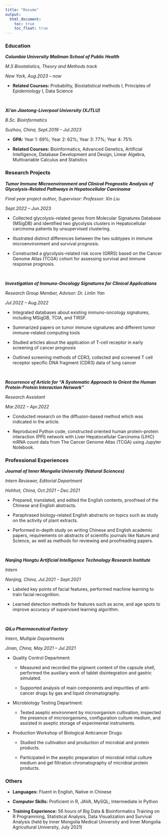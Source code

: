 ```yaml
---
title: "Resume"
output: 
  html_document:
    toc: true
    toc_float: true
---
```


### Education

***Columbia University Mailman School of Public Health***

*M.S Biostatistics, Theory and Methods track* 

*New York, Aug.2023 – now*

* **Related Courses:** Probability, Biostatistical methods I, Principles of Epidemiology I, Data Science

<br>

***Xi’an Jiaotong-Liverpool University (XJTLU)***

*B.Sc. Bioinformatics* 

*Suzhou, China, Sept.2019 – Jul.2023*

* **GPA:** Year 1: 69%; Year 2: 62%; Year 3: 77%; Year 4: 75%

* **Related Courses:** Bioinformatics, Advanced Genetics, Artificial Intelligence, Database Development and Design, Linear Algebra, Multivariable Calculus and Statistics

### Research Projects

***Tumor Immune Microenvironment and Clinical Prognostic Analysis of Glycolysis-Related Pathways in Hepatocellular Carcinoma***

*Final year project author, Supervisor: Professor: Xin Liu* 

*Sept.2022 – Jun.2023*

* Collected glycolysis-related genes from Molecular Signatures Database (MSigDB) and identified two glycolysis clusters in Hepatocellular carcinoma patients by unsupervised clustering.

* Illustrated distinct differences between the two subtypes in immune microenvironment and survival prognosis.

* Constructed a glycolysis-related risk score (GRRS) based on the Cancer Genome Atlas (TCGA) cohort for assessing survival and immune response prognosis.

<br>

***Investigation of Immuno-Oncology Signatures for Clinical Applications***

*Research Group Member, Advisor: Dr. Linlin Yan* 

*Jul.2022 – Aug.2022*

* Integrated databases about existing immuno-oncology signatures, including MSigDB, TCIA, and TIRSF.

* Summarized papers on tumor immune signatures and different tumor immune-related computing tools

* Studied articles about the application of T-cell receptor in early screening of cancer prognosis

* Outlined screening methods of CDR3, collected and screened T cell receptor specific DNA fragment (CDR3) data of lung cancer

<br>

***Recurrence of Article for “A Systematic Approach to Orient the Human Protein-Protein Interaction Network”***

*Research Assistant* 

*Mar.2022 – Apr.2022*

* Conducted research on the diffusion-based method which was indicated in the article.

* Reproduced Python code, constructed oriented human protein-protein interaction (PPI) network with Liver
Hepatocellular Carcinoma (LIHC) mRNA count data from The Cancer Genome Atlas (TCGA) using Jupyter
Notebook.

### Professional Experiences

***Journal of Inner Mongolia University (Natural Sciences)***

*Intern Reviewer, Editorial Department* 

*Hohhot, China, Oct.2021 – Dec.2021*

* Prepared, translated, and edited the English contents, proofread of the Chinese and English abstracts.

* Paraphrased biology-related English abstracts on topics such as study on the activity of plant extracts.

* Performed in-depth study on writing Chinese and English academic papers, requirements on abstracts of scientific journals like Nature and Science, as well as methods for reviewing and proofreading papers.

<br>

***Nanjing Hongtu Artificial Intelligence Technology Research Institute***

*Intern* 

*Nanjing, China, Jul.2021 – Sept.2021*

* Labeled key points of facial features, performed machine learning to train facial recognition.

* Learned detection methods for features such as acne, and age spots to improve accuracy of supervised learning algorithm.

<br>

***QiLu Pharmaceutical Factory***

*Intern, Multiple Departments* 

*Jinan, China, May.2021 – Jul.2021*

* Quality Control Department: 
  
  * Measured and recorded the pigment content of the capsule shell, performed the auxiliary work of tablet disintegration and gastric simulated.
  
  * Supported analysis of main components and impurities of anti-cancer drugs by gas and liquid chromatography.

* Microbiology Testing Department: 

  * Tested aseptic environment by microorganism cultivation, inspected the presence of microorganisms, configuration culture medium, and assisted in aseptic storage of experimental instruments.

* Production Workshop of Biological Anticancer Drugs:

  * Studied the cultivation and production of microbial and protein products.
  
  * Participated in the aseptic preparation of microbial initial culture medium and gel filtration chromatography of microbial protein products.
  
### Others

* **Languages:** Fluent in English, Native in Chinese

* **Computer Skills:** Proficient in R, JAVA, MySQL; Intermediate in Python

* **Training Experience:** 56 hours of Big Data & Bioinformatics Training on R Programming, Statistical Analysis, Data Visualization and Survival Analysis (held by Inner Mongolia Medical University and Inner Mongolia Agricultural University, July 2021)